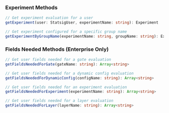 ### Experiment Methods

```typescript
// Get experiment evaluation for a user
getExperiment(user: StatsigUser, experimentName: string): Experiment

// Get experiment configured for a specific group name
getExperimentByGroupName(experimentName: string, groupName: string): Experiment
```

### Fields Needed Methods (Enterprise Only)

```typescript
// Get user fields needed for a gate evaluation
getFieldsNeededForGate(gateName: string): Array<string>

// Get user fields needed for a dynamic config evaluation
getFieldsNeededForDynamicConfig(configName: string): Array<string>

// Get user fields needed for an experiment evaluation
getFieldsNeededForExperiment(experimentName: string): Array<string>

// Get user fields needed for a layer evaluation
getFieldsNeededForLayer(layerName: string): Array<string>
```
